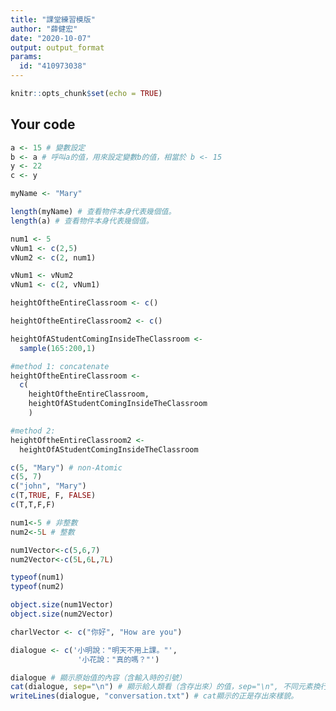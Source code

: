 ```yaml
---
title: "課堂練習模版"
author: "薛健宏"
date: "2020-10-07"
output: output_format
params:
  id: "410973038"
---
```


```r
knitr::opts_chunk$set(echo = TRUE)
```

## Your code

```r
a <- 15 # 變數設定
b <- a # 呼叫a的值，用來設定變數b的值，相當於 b <- 15
y <- 22
c <- y
```

```r
myName <- "Mary"
```

```r
length(myName) # 查看物件本身代表幾個值。
length(a) # 查看物件本身代表幾個值。
```
```r
num1 <- 5
vNum1 <- c(2,5)
vNum2 <- c(2, num1)
```

```r
vNum1 <- vNum2
vNum1 <- c(2, vNum1)
```


```r
heightOftheEntireClassroom <- c()

heightOftheEntireClassroom2 <- c()
```

```r
heightOfAStudentComingInsideTheClassroom <- 
  sample(165:200,1)
```

```r
#method 1: concatenate
heightOftheEntireClassroom <-
  c(
    heightOftheEntireClassroom,
    heightOfAStudentComingInsideTheClassroom
    )
```


```r
#method 2:
heightOftheEntireClassroom2 <- 
  heightOfAStudentComingInsideTheClassroom
```

```r
c(5, "Mary") # non-Atomic
c(5, 7)
c("john", "Mary")
c(T,TRUE, F, FALSE)
c(T,T,F,F)
```

```r
num1<-5 # 非整數
num2<-5L # 整數

num1Vector<-c(5,6,7)
num2Vector<-c(5L,6L,7L)
```

```r
typeof(num1)
typeof(num2)
```


```r
object.size(num1Vector)
object.size(num2Vector)
```

```r
charlVector <- c("你好", "How are you")

```

```r
dialogue <- c('小明說："明天不用上課。"',
               '小花說："真的嗎？"')

dialogue # 顯示原始值的內容（含輸入時的引號）
cat(dialogue, sep="\n") # 顯示給人類看（含存出來）的值，sep="\n", 不同元素換行陳列。
writeLines(dialogue, "conversation.txt") # cat顯示的正是存出來樣貌。
```

